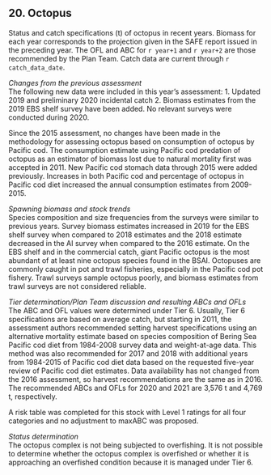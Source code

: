 ## 20. Octopus  
Status and catch specifications (t) of octopus in recent years. 
Biomass for each year corresponds to the projection given in the SAFE report issued in the preceding year. The OFL and ABC for `r year+1` and `r year+2` are those recommended by the Plan Team. 
Catch data are current through `r catch_data_date`.

*Changes from the previous assessment*  
The following new data were included in this year’s assessment:
1. Updated 2019 and preliminary 2020 incidental catch
2. Biomass estimates from the 2019 EBS shelf survey have been added. No relevant surveys were
conducted during 2020. 

Since the 2015 assessment, no changes have been made in the methodology for assessing octopus based on
consumption of octopus by Pacific cod. The consumption estimate using Pacific cod predation of octopus
as an estimator of biomass lost due to natural mortality first was accepted in 2011. New Pacific cod stomach
data through 2015 were added previously. Increases in both Pacific cod and percentage of octopus in Pacific
cod diet increased the annual consumption estimates from 2009-2015.

*Spawning biomass and stock trends*  
Species composition and size frequencies from the surveys were similar to previous years. Survey biomass
estimates increased in 2019 for the EBS shelf survey when compared to 2018 estimates and the 2018
estimate decreased in the AI survey when compared to the 2016 estimate.
On the EBS shelf and in the commercial catch, giant Pacific octopus is the most abundant of at least nine
octopus species found in the BSAI. Octopuses are commonly caught in pot and trawl fisheries, especially
in the Pacific cod pot fishery. Trawl surveys sample octopus poorly, and biomass estimates from trawl
surveys are not considered reliable.

*Tier determination/Plan Team discussion and resulting ABCs and OFLs*  
The ABC and OFL values were determined under Tier 6. Usually, Tier 6 specifications are based on average
catch, but starting in 2011, the assessment authors recommended setting harvest specifications using an
alternative mortality estimate based on species composition of Bering Sea Pacific cod diet from 1984-2008
survey data and weight-at-age data. This method was also recommended for 2017 and 2018 with additional
years from 1984-2015 of Pacific cod diet data based on the requested five-year review of Pacific cod diet
estimates. Data availability has not changed from the 2016 assessment, so harvest recommendations are the
same as in 2016. The recommended ABCs and OFLs for 2020 and 2021 are 3,576 t and 4,769 t,
respectively.

A risk table was completed for this stock with Level 1 ratings for all four categories and no adjustment to maxABC was proposed.

*Status determination*  
The octopus complex is not being subjected to overfishing. It is not possible to determine whether the
octopus complex is overfished or whether it is approaching an overfished condition because it is managed
under Tier 6.

